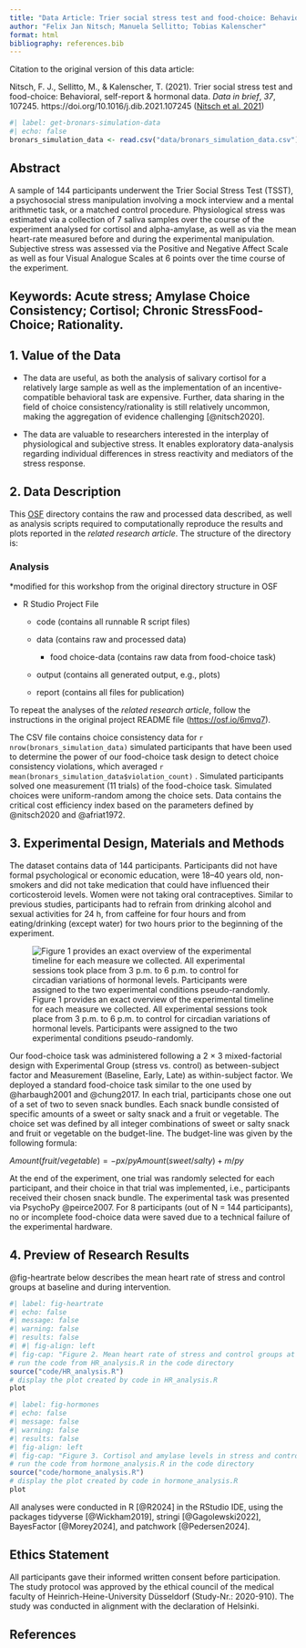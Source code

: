 ```yaml
---
title: "Data Article: Trier social stress test and food-choice: Behavioral, self-report & hormonal data"
author: "Felix Jan Nitsch; Manuela Sellitto; Tobias Kalenscher"
format: html
bibliography: references.bib
---
```


Citation to the original version of this data article:

Nitsch, F. J., Sellitto, M., & Kalenscher, T. (2021). Trier social stress test and food-choice: Behavioral, self-report & hormonal data. *Data in brief*, *37*, 107245. https://doi.org/10.1016/j.dib.2021.107245 ([Nitsch et al. 2021](https://doi.org/10.1016/j.dib.2021.107245))

```r
#| label: get-bronars-simulation-data
#| echo: false
bronars_simulation_data <- read.csv("data/bronars_simulation_data.csv")
```

## **Abstract**

A sample of 144 participants underwent the Trier Social Stress Test (TSST), a psychosocial stress manipulation involving a mock interview and a mental arithmetic task, or a matched control procedure. Physiological stress was estimated via a collection of 7 saliva samples over the course of the experiment analysed for cortisol and alpha-amylase, as well as via the mean heart-rate measured before and during the experimental manipulation. Subjective stress was assessed via the Positive and Negative Affect Scale as well as four Visual Analogue Scales at 6 points over the time course of the experiment.

## **Keywords:** Acute stress; Amylase Choice Consistency; Cortisol; Chronic StressFood-Choice; Rationality.

## **1. Value of the Data**

-   The data are useful, as both the analysis of salivary cortisol for a relatively large sample as well as the implementation of an incentive-compatible behavioral task are expensive. Further, data sharing in the field of choice consistency/rationality is still relatively uncommon, making the aggregation of evidence challenging [@nitsch2020].

-   The data are valuable to researchers interested in the interplay of physiological and subjective stress. It enables exploratory data-analysis regarding individual differences in stress reactivity and mediators of the stress response.

## **2. Data Description**

This [OSF](https://osf.io/6mvq7/) directory contains the raw and processed data described, as well as analysis scripts required to computationally reproduce the results and plots reported in the *related research article*. The structure of the directory is:

### Analysis

\*modified for this workshop from the original directory structure in OSF

-   R Studio Project File

    -   code (contains all runnable R script files)

    -   data (contains raw and processed data)

        -   food choice-data (contains raw data from food-choice task)

    -   output (contains all generated output, e.g., plots)

    -   report (contains all files for publication)

To repeat the analyses of the *related research article*, follow the instructions in the original project README file ([https://osf.io/6mvq7](https://osf.io/6mvq7/)).

The CSV file contains choice consistency data for `r nrow(bronars_simulation_data)` simulated participants that have been used to determine the power of our food-choice task design to detect choice consistency violations, which averaged `r mean(bronars_simulation_data$violation_count)` . Simulated participants solved one measurement (11 trials) of the food-choice task. Simulated choices were uniform-random among the choice sets. Data contains the critical cost efficiency index based on the parameters defined by @nitsch2020 and @afriat1972.

## **3. Experimental Design, Materials and Methods**

The dataset contains data of 144 participants. Participants did not have formal psychological or economic education, were 18--40 years old, non-smokers and did not take medication that could have influenced their corticosteroid levels. Women were not taking oral contraceptives. Similar to previous studies, participants had to refrain from drinking alcohol and sexual activities for 24 h, from caffeine for four hours and from eating/drinking (except water) for two hours prior to the beginning of the experiment.

![Figure 1 provides an exact overview of the experimental timeline for each measure we collected. All experimental sessions took place from 3 p.m. to 6 p.m. to control for circadian variations of hormonal levels. Participants were assigned to the two experimental conditions pseudo-randomly.](fig/Fig1.jpg){#fig1-fig1}

Our food-choice task was administered following a 2 × 3 mixed-factorial design with Experimental Group (stress vs. control) as between-subject factor and Measurement (Baseline, Early, Late) as within-subject factor. We deployed a standard food-choice task similar to the one used by @harbaugh2001 and @chung2017. In each trial, participants chose one out of a set of two to seven snack bundles. Each snack bundle consisted of specific amounts of a sweet or salty snack and a fruit or vegetable. The choice set was defined by all integer combinations of sweet or salty snack and fruit or vegetable on the budget-line. The budget-line was given by the following formula:

$Amount (fruit/vegetable) = - px/py Amount (sweet/salty) + m/py$

At the end of the experiment, one trial was randomly selected for each participant, and their choice in that trial was implemented, i.e., participants received their chosen snack bundle. The experimental task was presented via PsychoPy @peirce2007. For 8 participants (out of N = 144 participants), no or incomplete food-choice data were saved due to a technical failure of the experimental hardware.

## **4. Preview of Research Results**

@fig-heartrate below describes the mean heart rate of stress and control groups at baseline and during intervention.

```r
#| label: fig-heartrate
#| echo: false
#| message: false
#| warning: false
#| results: false 
#| #| fig-align: left
#| fig-cap: "Figure 2. Mean heart rate of stress and control groups at baseline and during intervention."
# run the code from HR_analysis.R in the code directory
source("code/HR_analysis.R")
# display the plot created by code in HR_analysis.R
plot
```

```r
#| label: fig-hormones
#| echo: false
#| message: false
#| warning: false
#| results: false
#| fig-align: left
#| fig-cap: "Figure 3. Cortisol and amylase levels in stress and control groups."
# run the code from hormone_analysis.R in the code directory
source("code/hormone_analysis.R")
# display the plot created by code in hormone_analysis.R
plot
```

All analyses were conducted in R [@R2024] in the RStudio IDE, using the packages tidyverse [@Wickham2019], stringi [@Gagolewski2022], BayesFactor [@Morey2024], and patchwork [@Pedersen2024].

## Ethics Statement

All participants gave their informed written consent before participation. The study protocol was approved by the ethical council of the medical faculty of Heinrich-Heine-University Düsseldorf (Study-Nr.: 2020-910). The study was conducted in alignment with the declaration of Helsinki.

## References

::: {#refs}
:::